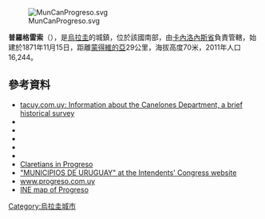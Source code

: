 [[Image:MunCanProgreso.svg|thumb]]

'''普羅格雷索'''（{{lang-es|Progreso}}），是[[烏拉圭|烏拉圭]]的城鎮，位於該國南部，由[[卡內洛內斯省|卡內洛內斯省]]負責管轄，始建於1871年11月15日，距離[[蒙得維的亞|蒙得維的亞]]29公里，海拔高度70米，2011年人口16,244。

{{Coord|34|39|54|S|56|13|10|W|display=title}}

==參考資料==
*[https://web.archive.org/web/20120323102418/http://www.tacuy.com.uy/Servicios/Canelones/index.htm tacuy.com.uy: Information about the Canelones Department, a brief historical survey] {{es}}
*{{cite web |url=http://www0.parlamento.gub.uy/leyes/AccesoTextoLey.asp?Ley=11968 |title=LEY N° 11.968 |publisher=República Oriental del Uruguay, Poder Legislativo |date=1952 |accessdate=8 September 2012 |deadurl=yes |archiveurl=https://web.archive.org/web/20160304221456/http://www0.parlamento.gub.uy/leyes/AccesoTextoLey.asp?Ley=11968 |archivedate=2016年3月4日 }}
*{{cite web |url=http://www0.parlamento.gub.uy/leyes/AccesoTextoLey.asp?Ley=15228 |title=Ley Nº 15.228 |publisher=República Oriental del Uruguay, Poder Legislativo |date=1981 |accessdate=8 September 2012 |deadurl=yes |archiveurl=https://web.archive.org/web/20160304114254/http://www0.parlamento.gub.uy/leyes/AccesoTextoLey.asp?Ley=15228 |archivedate=2016年3月4日 }}
*{{cite web |url=http://www.ine.gub.uy/censos2011/resultadosfinales/cuadros/NIVEL%20DEPARTAMENTAL/Canelones/P_3_CAN.xls |title=Censos 2011 Cuadros Canelones |date=2012 |publisher=INE |accessdate=25 August 2012 |archive-date=2012-11-23 |archive-url=https://www.webcitation.org/6CNgE9INi?url=http://www.ine.gub.uy/censos2011/resultadosfinales/cuadros/NIVEL%20DEPARTAMENTAL/Canelones/P_3_CAN.xls |dead-url=no }}
*{{cite web|url=http://www.observa.com.uy/Municipales2010/nota.aspx?id=96430&ex=33&ar=1&fi=39|title=ELECCIONES - Canelones|publisher=El Observador|accessdate=2 February 2012|deadurl=yes|archiveurl=https://web.archive.org/web/20120312024255/http://www.observa.com.uy/Municipales2010/nota.aspx?id=96430&ex=33&ar=1&fi=39|archivedate=2012年3月12日}}
*{{cite web |url=http://www.ine.gub.uy/biblioteca/toponimico/Categorizaci%F3n%20localidades%20urbanas%20orden%20alfab%E9tico.pdf |title=Statistics of urban localities (1963–2004) |publisher=INE |date=2012 |format=PDF |accessdate=8 September 2012 |archive-date=2012-11-05 |archive-url=https://www.webcitation.org/6BwcL0IuY?url=http://www.ine.gub.uy/biblioteca/toponimico/Categorizaci%F3n%20localidades%20urbanas%20orden%20alfab%E9tico.pdf |dead-url=no }}
*[https://web.archive.org/web/20120819213928/http://www.claretianos.org.ar/identidad/donde.htm Claretians in Progreso] {{es icon}}
*[https://web.archive.org/web/20120308153806/http://www.ci.gub.uy/home/home/index.php?menu=sub1_13&t=secciones&secc=225 "MUNICIPIOS DE URUGUAY" at the Intendents' Congress website] {{es}}
*[http://www.progreso.com.uy/ www.progreso.com.uy] {{Wayback|url=http://www.progreso.com.uy/ |date=20200320045721 }} {{es}}
*[https://web.archive.org/web/20121010043619/http://www.ine.gub.uy/mapas/censos2011/para%20colgar%20en%20web/pdf/03_UYCA/Localidades/A1H_03421%20Progreso.pdf INE map of Progreso]

{{Uruguay-geo-stub}}
[[Category:烏拉圭城市|Category:烏拉圭城市]]